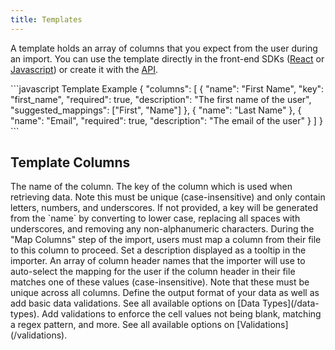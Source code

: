 ```yaml
---
title: Templates
---
```


A template holds an array of columns that you expect from the user during an import. You can use the template directly
in the front-end SDKs ([React](/sdk/react) or [Javascript](/sdk/javascript)) or create it with the [API](/api-reference/create-importer).

<RequestExample>
```javascript Template Example
{
  "columns": [
    {
      "name": "First Name",
      "key": "first_name",
      "required": true,
      "description": "The first name of the user",
      "suggested_mappings": ["First", "Name"]
    },
    {
      "name": "Last Name"
    },
    {
      "name": "Email",
      "required": true,
      "description": "The email of the user"
    }
  ]
}
```
</RequestExample>

## Template Columns

<ResponseField name="name" type="string" required>
  The name of the column.
</ResponseField>

<ResponseField name="key" type="string">
  The key of the column which is used when retrieving data. Note this must be unique (case-insensitive) and only contain
  letters, numbers, and underscores. If not provided, a key will be generated from the `name` by converting to lower
  case, replacing all spaces with underscores, and removing any non-alphanumeric characters.
</ResponseField>

<ResponseField name="required" type="boolean" default="false">
  During the "Map Columns" step of the import, users must map a column from their file to this column to proceed.
</ResponseField>

<ResponseField name="description" type="string">
  Set a description displayed as a tooltip in the importer.
</ResponseField>

<ResponseField name="suggested_mappings" type="string">
  An array of column header names that the importer will use to auto-select the mapping for the user if the column
  header in their file matches one of these values (case-insensitive). Note that these must be unique across all
  columns.
</ResponseField>

<ResponseField name="data_type" type="string">
  Define the output format of your data as well as add basic data validations. See all available options on [Data
  Types](/data-types).
</ResponseField>

<ResponseField name="validations" type="array">
  Add validations to enforce the cell values not being blank, matching a regex pattern, and more. See all available
  options on [Validations](/validations).
</ResponseField>
